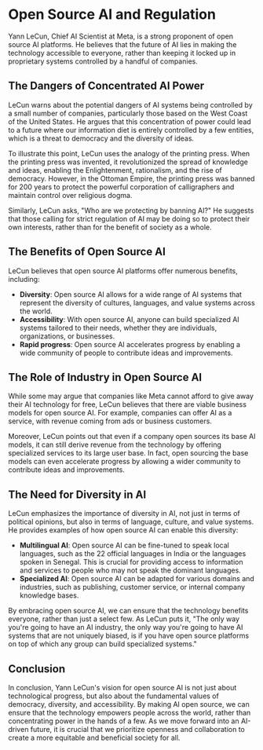
# Open Source AI and Regulation

Yann LeCun, Chief AI Scientist at Meta, is a strong proponent of open source AI platforms. He believes that the future of AI lies in making the technology accessible to everyone, rather than keeping it locked up in proprietary systems controlled by a handful of companies.

## The Dangers of Concentrated AI Power

LeCun warns about the potential dangers of AI systems being controlled by a small number of companies, particularly those based on the West Coast of the United States. He argues that this concentration of power could lead to a future where our information diet is entirely controlled by a few entities, which is a threat to democracy and the diversity of ideas.

To illustrate this point, LeCun uses the analogy of the printing press. When the printing press was invented, it revolutionized the spread of knowledge and ideas, enabling the Enlightenment, rationalism, and the rise of democracy. However, in the Ottoman Empire, the printing press was banned for 200 years to protect the powerful corporation of calligraphers and maintain control over religious dogma.

Similarly, LeCun asks, "Who are we protecting by banning AI?" He suggests that those calling for strict regulation of AI may be doing so to protect their own interests, rather than for the benefit of society as a whole.

## The Benefits of Open Source AI

LeCun believes that open source AI platforms offer numerous benefits, including:

- **Diversity**: Open source AI allows for a wide range of AI systems that represent the diversity of cultures, languages, and value systems across the world.
- **Accessibility**: With open source AI, anyone can build specialized AI systems tailored to their needs, whether they are individuals, organizations, or businesses.
- **Rapid progress**: Open source AI accelerates progress by enabling a wide community of people to contribute ideas and improvements.

## The Role of Industry in Open Source AI

While some may argue that companies like Meta cannot afford to give away their AI technology for free, LeCun believes that there are viable business models for open source AI. For example, companies can offer AI as a service, with revenue coming from ads or business customers.

Moreover, LeCun points out that even if a company open sources its base AI models, it can still derive revenue from the technology by offering specialized services to its large user base. In fact, open sourcing the base models can even accelerate progress by allowing a wider community to contribute ideas and improvements.

## The Need for Diversity in AI

LeCun emphasizes the importance of diversity in AI, not just in terms of political opinions, but also in terms of language, culture, and value systems. He provides examples of how open source AI can enable this diversity:

- **Multilingual AI**: Open source AI can be fine-tuned to speak local languages, such as the 22 official languages in India or the languages spoken in Senegal. This is crucial for providing access to information and services to people who may not speak the dominant languages.
- **Specialized AI**: Open source AI can be adapted for various domains and industries, such as publishing, customer service, or internal company knowledge bases.

By embracing open source AI, we can ensure that the technology benefits everyone, rather than just a select few. As LeCun puts it, "The only way you're going to have an AI industry, the only way you're going to have AI systems that are not uniquely biased, is if you have open source platforms on top of which any group can build specialized systems."

## Conclusion

In conclusion, Yann LeCun's vision for open source AI is not just about technological progress, but also about the fundamental values of democracy, diversity, and accessibility. By making AI open source, we can ensure that the technology empowers people across the world, rather than concentrating power in the hands of a few. As we move forward into an AI-driven future, it is crucial that we prioritize openness and collaboration to create a more equitable and beneficial society for all.